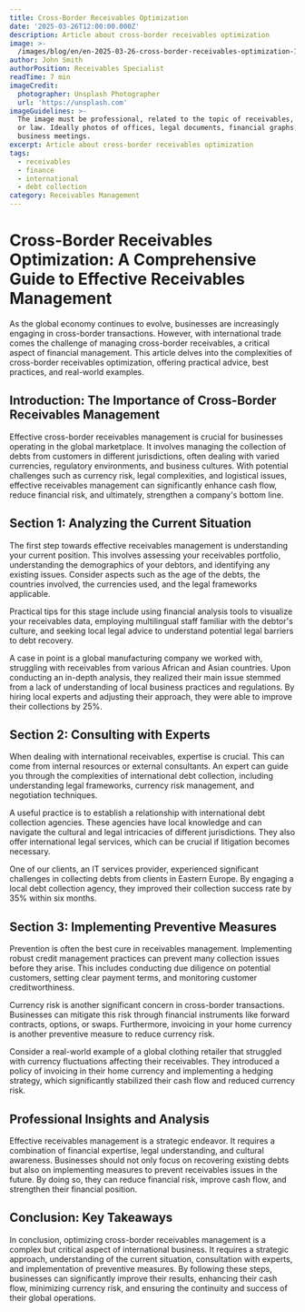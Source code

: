 ```yaml
---
title: Cross-Border Receivables Optimization
date: '2025-03-26T12:00:00.000Z'
description: Article about cross-border receivables optimization
image: >-
  /images/blog/en/en-2025-03-26-cross-border-receivables-optimization-1743103101845.jpg
author: John Smith
authorPosition: Receivables Specialist
readTime: 7 min
imageCredit:
  photographer: Unsplash Photographer
  url: 'https://unsplash.com'
imageGuidelines: >-
  The image must be professional, related to the topic of receivables, finance,
  or law. Ideally photos of offices, legal documents, financial graphs, or
  business meetings.
excerpt: Article about cross-border receivables optimization
tags:
  - receivables
  - finance
  - international
  - debt collection
category: Receivables Management
---
```

# Cross-Border Receivables Optimization: A Comprehensive Guide to Effective Receivables Management

As the global economy continues to evolve, businesses are increasingly engaging in cross-border transactions. However, with international trade comes the challenge of managing cross-border receivables, a critical aspect of financial management. This article delves into the complexities of cross-border receivables optimization, offering practical advice, best practices, and real-world examples. 

## Introduction: The Importance of Cross-Border Receivables Management

Effective cross-border receivables management is crucial for businesses operating in the global marketplace. It involves managing the collection of debts from customers in different jurisdictions, often dealing with varied currencies, regulatory environments, and business cultures. With potential challenges such as currency risk, legal complexities, and logistical issues, effective receivables management can significantly enhance cash flow, reduce financial risk, and ultimately, strengthen a company's bottom line.

## Section 1: Analyzing the Current Situation

The first step towards effective receivables management is understanding your current position. This involves assessing your receivables portfolio, understanding the demographics of your debtors, and identifying any existing issues. Consider aspects such as the age of the debts, the countries involved, the currencies used, and the legal frameworks applicable. 

Practical tips for this stage include using financial analysis tools to visualize your receivables data, employing multilingual staff familiar with the debtor's culture, and seeking local legal advice to understand potential legal barriers to debt recovery. 

A case in point is a global manufacturing company we worked with, struggling with receivables from various African and Asian countries. Upon conducting an in-depth analysis, they realized their main issue stemmed from a lack of understanding of local business practices and regulations. By hiring local experts and adjusting their approach, they were able to improve their collections by 25%.

## Section 2: Consulting with Experts

When dealing with international receivables, expertise is crucial. This can come from internal resources or external consultants. An expert can guide you through the complexities of international debt collection, including understanding legal frameworks, currency risk management, and negotiation techniques. 

A useful practice is to establish a relationship with international debt collection agencies. These agencies have local knowledge and can navigate the cultural and legal intricacies of different jurisdictions. They also offer international legal services, which can be crucial if litigation becomes necessary.

One of our clients, an IT services provider, experienced significant challenges in collecting debts from clients in Eastern Europe. By engaging a local debt collection agency, they improved their collection success rate by 35% within six months.

## Section 3: Implementing Preventive Measures

Prevention is often the best cure in receivables management. Implementing robust credit management practices can prevent many collection issues before they arise. This includes conducting due diligence on potential customers, setting clear payment terms, and monitoring customer creditworthiness.

Currency risk is another significant concern in cross-border transactions. Businesses can mitigate this risk through financial instruments like forward contracts, options, or swaps. Furthermore, invoicing in your home currency is another preventive measure to reduce currency risk.

Consider a real-world example of a global clothing retailer that struggled with currency fluctuations affecting their receivables. They introduced a policy of invoicing in their home currency and implementing a hedging strategy, which significantly stabilized their cash flow and reduced currency risk.

## Professional Insights and Analysis

Effective receivables management is a strategic endeavor. It requires a combination of financial expertise, legal understanding, and cultural awareness. Businesses should not only focus on recovering existing debts but also on implementing measures to prevent receivables issues in the future. By doing so, they can reduce financial risk, improve cash flow, and strengthen their financial position.

## Conclusion: Key Takeaways

In conclusion, optimizing cross-border receivables management is a complex but critical aspect of international business. It requires a strategic approach, understanding of the current situation, consultation with experts, and implementation of preventive measures. By following these steps, businesses can significantly improve their results, enhancing their cash flow, minimizing currency risk, and ensuring the continuity and success of their global operations.
